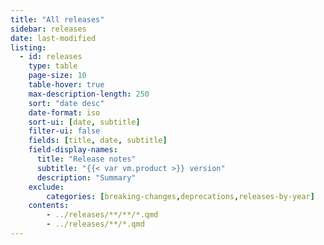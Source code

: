 ```yaml
---
title: "All releases"
sidebar: releases
date: last-modified
listing:
  - id: releases
    type: table
    page-size: 10
    table-hover: true
    max-description-length: 250
    sort: "date desc"
    date-format: iso
    sort-ui: [date, subtitle]
    filter-ui: false
    fields: [title, date, subtitle]
    field-display-names:
      title: "Release notes"
      subtitle: "{{< var vm.product >}} version"
      description: "Summary"
    exclude:
        categories: [breaking-changes,deprecations,releases-by-year]
    contents:
        - ../releases/**/**/*.qmd
        - ../releases/**/*.qmd
---
```


:::{#releases}
:::
